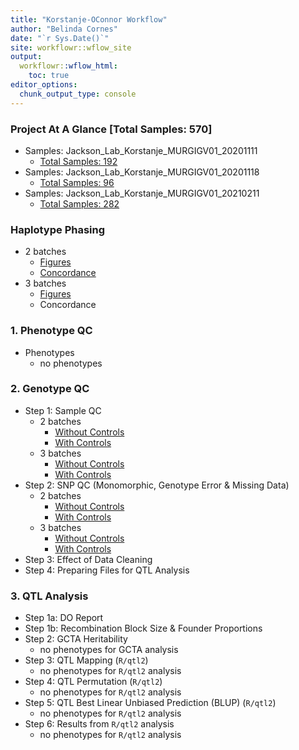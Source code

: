 ```yaml
---
title: "Korstanje-OConnor Workflow"
author: "Belinda Cornes"
date: "`r Sys.Date()`"
site: workflowr::wflow_site
output:
  workflowr::wflow_html:
    toc: true
editor_options:
  chunk_output_type: console
---
```


### Project At A Glance [Total Samples: 570]
* Samples: Jackson_Lab_Korstanje_MURGIGV01_20201111
	+ [Total Samples: 192](0.1_samples_batch_20201111.html)
* Samples: Jackson_Lab_Korstanje_MURGIGV01_20201118
	+ [Total Samples: 96](0.1_samples_batch_20201118.html)
* Samples: Jackson_Lab_Korstanje_MURGIGV01_20210211
	+ [Total Samples: 282](0.1_samples_batch_20210211.html)


### Haplotype Phasing
* 2 batches
	+ [Figures](0.2_haplotype_comparison_bqc.html)
	+ [Concordance](0.3_concordance_random_samples_bqc.html)
* 3 batches
	+ [Figures](0.2_haplotype_comparison_bqc_3batches.html)
	+ Concordance


### 1. Phenotype QC
* Phenotypes
	+ no phenotypes


### 2. Genotype QC
* Step 1: Sample QC 
	+ 2 batches
		- [Without Controls](2.1_sample_bqc.html)
		- [With Controls](2.1_sample_bqc_wcont.html)
	+ 3 batches
		- [Without Controls](2.1_sample_bqc_3batches.html)
		- [With Controls](2.1_sample_bqc_wcont_3batches.html)
* Step 2: SNP QC (Monomorphic, Genotype Error & Missing Data)
	+ 2 batches
		- [Without Controls](2.2.1_snp_qc.html)
		- [With Controls](2.2.1_snp_qc_wcont.html)
	+ 3 batches
		- [Without Controls](2.2.1_snp_qc_3batches.html)
		- [With Controls](2.2.1_snp_qc_wcont_3batches.html)
* Step 3: Effect of Data Cleaning
* Step 4: Preparing Files for QTL Analysis


### 3. QTL Analysis
* Step 1a: DO Report
* Step 1b: Recombination Block Size & Founder Proportions
* Step 2: GCTA Heritability
	+ no phenotypes for GCTA analysis
* Step 3: QTL Mapping (`R/qtl2`)
	+ no phenotypes for `R/qtl2` analysis
* Step 4: QTL Permutation (`R/qtl2`)
	+ no phenotypes for `R/qtl2` analysis
* Step 5: QTL Best Linear Unbiased Prediction (BLUP) (`R/qtl2`)
	+ no phenotypes for `R/qtl2` analysis
* Step 6: Results from `R/qtl2` analysis
	+ no phenotypes for `R/qtl2` analysis
